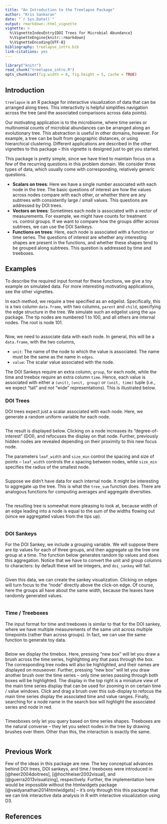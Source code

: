 ```yaml
---
title: "An Introduction to the Treelapse Package"
author: "Kris Sankaran"
date: "`r Sys.Date()`"
output: rmarkdown::html_vignette
vignette: >
  %\VignetteIndexEntry{DOI Trees for Microbial Abundance}
  %\VignetteEngine{knitr::rmarkdown}
  %\VignetteEncoding{UTF-8}
bibliography: treelapse_intro.bib
link-citations: yes
---
```


```r
library("knitr")
read_chunk("treelapse_intro.R")
opts_chunk$set(fig.width = 8, fig.height = 5, cache = TRUE)
```

## Introduction ##

`treelapse` is an R package for interactive visualization of data that can be
arranged along trees. This interactivity is helpful simplifies navigation across
the tree (and the associated comparisons across data points).

Our motivating application is to the microbiome, where time series or
multinomial counts of microbial abundances can be arranged along
an evolutionary tree. This abstraction is useful in other domains, however.
For example, a tree can be built from geographic distances, or using
hierarchical clustering. Different applications are described in the other
vignettes to this package -- this vignette is designed just to get you started.

This package is pretty simple, since we have tried to maintain focus on a few of
the recurring questions in this problem domain. We consider three types of data,
which usually come with corresponding, relatively generic questions.

* **Scalars on trees**: Here we have a single number associated with each node in
the tree. The basic questions of interest are how the values across nodes
compare with each other, or whether there are any subtrees with consistently
large / small values. This questions are addressed by DOI trees.
* **Vectors on trees**: Sometimes each node is associated with a vector of
measurements. For example, we might have counts for treatment vs. control
groups. If we want to compare how the groups differ across subtrees, we can use
the DOI Sankeys.
* **Functions on trees**: Here, each node is associated with a function or time
series. The questions of interest are whether any interesting shapes are present
in the functions, and whether these shapes tend to be grouped along subtrees.
This question is addressed by time and treeboxes.

## Examples ##

To describe the required input format for these functions, we give a toy example
on simulated data. For more interesting motivating applications, see the other
vignettes.

In each method, we require a tree specified as an edgelist. Specifically, this
is a two column `data.frame`, with two columns, `parent` and `child`, specifying
the edge structure in the tree. We simulate such an edgelist using the `ape`
package. The tip nodes are numbered 1 to 100, and all others are internal nodes.
The root is node 101.

```r
```

Now, we need to associate data with each node. In general, this will be a
`data.frame`, with the two columns,

* `unit`: The name of the node to which the value is associated. The name must
be the same as the name in `edges`.
* `value`: The scalar value associated with the node.

The DOI Sankeys require an extra column, `group`, for each node, while the
time and treebox require an extra column `time`. Hence, each value is associated
with either a `(unit)`, `(unit, group)` or `(unit, time)` tuple (i.e., we expect
"tall" and not "wide" representations). This is illustrated below.

### DOI Trees ###

DOI trees expect just a scalar associated with each node. Here, we generate a
random uniform variable for each node.

```r
```

The result is displayed below. Clicking on a node increases its
"degree-of-interest" (DOI), and refocuses the display on that node. Further,
previously hidden nodes are revealed depending on their proximity to this new
focus node.

The parameters `leaf_width` and `size_min` control the spacing and size of
points -- `leaf_width` controls the $x$ spacing between nodes, while `size_min`
specifies the radius of the smallest node.

```r
```

Suppose we didn't have data for each internal node. It might be interesting to
aggregate up the tree. This is what the `tree_sum` function does. There are
analogous functions for computing averages and aggregate diversities.

```r
```

The resulting tree is somewhat more pleasing to look at, because width of an
edge leading into a node is equal to the sum of the widths flowing out (since
we aggregated values from the tips up).

```r
```

### DOI Sankeys ###

For the DOI Sankey, we include a grouping variable. We will suppose there are
tip values for each of three groups, and then aggregate up the tree one group at
a time. The function below generates random tip values and does this
aggregation. Notice that we have to convert the unit and group columns to
characters: by default these will be integers, and `doi_sankey` will fail.

```r
```

Given this data, we can create the sankey visualization. Clicking on edges
will turn focus to the "node" directly above the click-on edge. Of course, here
the groups all have about the same width, because the leaves have randomly
generated values.

```r
```

### Time / Treeboxes ###

The input format for time and treeboxes is similar to that for the DOI sankey,
where we have multiple measurements of the same unit across multiple timepoints
(rather than across groups). In fact, we can use the same function to generate
toy data.

```r
```

Below we display the timebox. Here, pressing "new box" will let you draw a brush
across the time series, highlighting any that pass through the box. The
corresponding tree nodes will also be highlighted, and their names are displayed
on mouseover. Further, pressing "new box" will let you draw another brush over
the time series -- only time series passing through both boxes will be
highlighted. The display in the top right is a miniature view of the main time
series display that can be used for zooming in on certain time / value windows.
Click and drag a brush over this sub-display to refocus the main time series
display the associated time and value ranges. Finally, searching for a node name
in the search box will highlight the associated series and node in red.

```r
```

Timeoboxes only let you query based on time series shapes. Treeboxes are the
natural converse -- they let you select nodes in the tree by drawing brushes
over them. Other than this, the interaction is exactly the same.

```r
````

## Previous Work ##

Few of the ideas in this package are new. The key conceptual advances behind DOI
trees, DOI sankeys, and time / treeboxes were introduced in
[@heer2004doitrees], [@hochheiser2002visual], and [@guerra2013visualizing],
respectively. Further, the implementation here would be impossible without the
htmlwidgets package [@vaidyanathan2014htmlwidgets] -- it's only through this
this package that we can link interactive data analysis in R with interactive
visualization using D3.

## References ##
